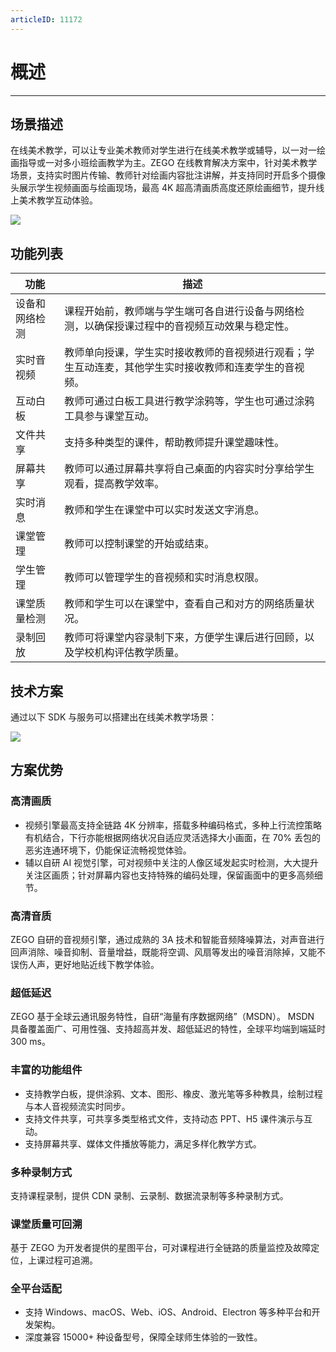```yaml
---
articleID: 11172
---
```

# 概述
---

## 场景描述

在线美术教学，可以让专业美术教师对学生进行在线美术教学或辅导，以一对一绘画指导或一对多小班绘画教学为主。ZEGO 在线教育解决方案中，针对美术教学场景，支持实时图片传输、教师针对绘画内容批注讲解，并支持同时开启多个摄像头展示学生视频画面与绘画现场，最高 4K 超高清画质高度还原绘画细节，提升线上美术教学互动体验。
<Frame width="512" height="auto" caption="">
  <img src="https://doc-media.zego.im/sdk-doc/Pics/solution_edu/art.png" />
</Frame>


## 功能列表

| 功能 | 描述 |
| --- | ---- |
|设备和网络检测|课程开始前，教师端与学生端可各自进行设备与网络检测，以确保授课过程中的音视频互动效果与稳定性。|
|实时音视频|教师单向授课，学生实时接收教师的音视频进行观看；学生互动连麦，其他学生实时接收教师和连麦学生的音视频。|
|互动白板|教师可通过白板工具进行教学涂鸦等，学生也可通过涂鸦工具参与课堂互动。|
|文件共享|支持多种类型的课件，帮助教师提升课堂趣味性。|
|屏幕共享|教师可以通过屏幕共享将自己桌面的内容实时分享给学生观看，提高教学效率。|
|实时消息|教师和学生在课堂中可以实时发送文字消息。|
|课堂管理|教师可以控制课堂的开始或结束。|
|学生管理|教师可以管理学生的音视频和实时消息权限。|
|课堂质量检测|教师和学生可以在课堂中，查看自己和对方的网络质量状况。|
|录制回放|教师可将课堂内容录制下来，方便学生课后进行回顾，以及学校机构评估教学质量。|


## 技术方案

通过以下 SDK 与服务可以搭建出在线美术教学场景：
<Frame width="512" height="auto" caption=""><img src="https://doc-media.zego.im/sdk-doc/Pics/Common/GoClass/Large_Classes_Arch_Diagram_ch.png" /></Frame>


## 方案优势

### **高清画质**

- 视频引擎最高支持全链路 4K 分辨率，搭载多种编码格式，多种上行流控策略有机结合，下行亦能根据网络状况自适应灵活选择大小画面，在 70% 丢包的恶劣连通环境下，仍能保证流畅视觉体验。
- 辅以自研 AI 视觉引擎，可对视频中关注的人像区域发起实时检测，大大提升关注区画质；针对屏幕内容也支持特殊的编码处理，保留画面中的更多高频细节。

### **高清音质**

ZEGO 自研的音视频引擎，通过成熟的 3A 技术和智能音频降噪算法，对声音进行回声消除、噪音抑制、音量增益，既能将空调、风扇等发出的噪音消除掉，又能不误伤人声，更好地贴近线下教学体验。

### **超低延迟**

ZEGO 基于全球云通讯服务特性，自研“海量有序数据网络”（MSDN）。 MSDN 具备覆盖面广、可用性强、支持超高并发、超低延迟的特性，全球平均端到端延时 300 ms。

### **丰富的功能组件**

- 支持教学白板，提供涂鸦、文本、图形、橡皮、激光笔等多种教具，绘制过程与本人音视频流实时同步。
- 支持文件共享，可共享多类型格式文件，支持动态 PPT、H5 课件演示与互动。
- 支持屏幕共享、媒体文件播放等能力，满足多样化教学方式。

### **多种录制方式**

支持课程录制，提供 CDN 录制、云录制、数据流录制等多种录制方式。


### **课堂质量可回溯**

基于 ZEGO 为开发者提供的星图平台，可对课程进行全链路的质量监控及故障定位，上课过程可追溯。


### **全平台适配**

- 支持 Windows、macOS、Web、iOS、Android、Electron 等多种平台和开发架构。
- 深度兼容 15000+ 种设备型号，保障全球师生体验的一致性。
